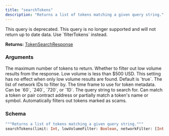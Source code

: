 ```yaml
---
title: "searchTokens"
description: "Returns a list of tokens matching a given query string."
---
```


<Warning>
  This query is deprecated. This query is no longer supported and will not return up to date data. Use `filterTokens` instead.
</Warning>

**Returns:** [TokenSearchResponse](/api-reference/types#tokensearchresponse)

### Arguments

<ResponseField name="limit" type="Int">
  The maximum number of tokens to return.
</ResponseField>

<ResponseField name="lowVolumeFilter" type="Boolean">
  Whether to filter out low volume results from the response. Low volume is less than $500 USD. This setting has no effect when only low volume results are found. Default is `true`.
</ResponseField>

<ResponseField name="networkFilter" type="[Int!]">
  The list of network IDs to filter by.
</ResponseField>

<ResponseField name="resolution" type="String">
  The time frame to use for token metadata. Can be `60`, `240`, `720`, or `1D`.
</ResponseField>

<ResponseField name="search" type="String!" required>
  The query string to search for. Can match a token or pair contract address or partially match a token's name or symbol. Automatically filters out tokens marked as scams.
</ResponseField>

### Schema


```graphql 
"""Returns a list of tokens matching a given query string."""
searchTokens(limit: Int, lowVolumeFilter: Boolean, networkFilter: [Int!], resolution: String, search: String!): TokenSearchResponse @deprecated(reason: "This query is no longer supported and will not return up to date data. Use `filterTokens` instead.")
```
